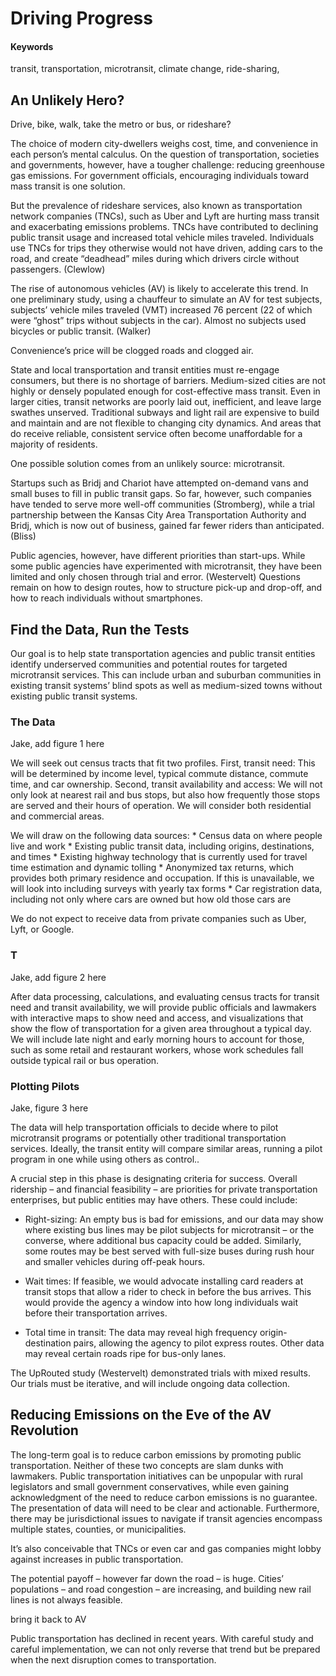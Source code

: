 # Driving Progress {#increasing-public-transit-access}

#### Keywords {-}

transit, transportation, microtransit, climate change, ride-sharing, 

## An Unlikely Hero?

Drive, bike, walk, take the metro or bus, or rideshare?

The choice of modern city-dwellers weighs cost, time, and convenience in each person’s mental calculus. On the question of transportation, societies and governments, however, have a tougher challenge: reducing greenhouse gas emissions. For government officials, encouraging individuals toward mass transit is one solution.

But the prevalence of rideshare services, also known as transportation network companies (TNCs), such as Uber and Lyft are hurting mass transit and exacerbating emissions problems. TNCs have contributed to declining public transit usage and increased total vehicle miles traveled. Individuals use TNCs for trips they otherwise would not have driven, adding cars to the road, and create “deadhead” miles during which drivers circle without passengers. (Clewlow)

The rise of autonomous vehicles (AV) is likely to accelerate this trend. In one preliminary study, using a chauffeur to simulate an AV for test subjects, subjects’ vehicle miles traveled (VMT) increased 76 percent (22 of which were “ghost” trips without subjects in the car). Almost no subjects used bicycles or public transit. (Walker)

Convenience’s price will be clogged roads and clogged air.

State and local transportation and transit entities must re-engage consumers, but there is no shortage of barriers. Medium-sized cities are not highly or densely populated enough for cost-effective mass transit. Even in larger cities, transit networks are poorly laid out, inefficient, and leave large swathes unserved. Traditional subways and light rail are expensive to build and maintain and are not flexible to changing city dynamics. And areas that do receive reliable, consistent service often become unaffordable for a majority of residents.

One possible solution comes from an unlikely source: microtransit. 

Startups such as Bridj and Chariot have attempted on-demand vans and small buses to fill in public transit gaps. So far, however, such companies have tended to serve more well-off communities (Stromberg), while a trial partnership between the Kansas City Area Transportation Authority and Bridj, which is now out of business, gained far fewer riders than anticipated. (Bliss)

Public agencies, however, have different priorities than start-ups. While some public agencies have experimented with microtransit, they have been limited and only chosen through trial and error. (Westervelt) Questions remain on how to design routes, how to structure pick-up and drop-off, and how to reach individuals without smartphones. 

## Find the Data, Run the Tests

Our goal is to help state transportation agencies and public transit entities identify underserved communities and potential routes for targeted microtransit services.  This can include urban and suburban communities in existing transit systems' blind spots as well as medium-sized towns without existing public transit systems.

### The Data

Jake, add figure 1 here

We will seek out census tracts that fit two profiles. First, transit need: This will be determined by income level, typical commute distance, commute time, and car ownership. Second, transit availability and access: We will not only look at nearest rail and bus stops, but also how frequently those stops are served and their hours of operation. We will consider both residential and commercial areas.

We will draw on the following data sources:
* Census data on where people live and work
* Existing public transit data, including origins, destinations, and times
* Existing highway technology that is currently used for travel time estimation and dynamic tolling
* Anonymized tax returns, which provides both primary residence and occupation. If this is unavailable, we will look into including surveys with yearly tax forms
* Car registration data, including not only where cars are owned but how old those cars are 

We do not expect to receive data from private companies such as Uber, Lyft, or Google.

### T

Jake, add figure 2 here

After data processing, calculations, and evaluating census tracts for transit need and transit availability, we will provide public officials and lawmakers with interactive maps to show need and access, and visualizations that show the flow of transportation for a given area throughout a typical day. We will include late night and early morning hours to account for those, such as some retail and restaurant workers, whose work schedules fall outside typical rail or bus operation.

### Plotting Pilots

Jake, figure 3 here

The data will help transportation officials to decide where to pilot microtransit programs or potentially other traditional transportation services. Ideally, the transit entity will compare similar areas, running a pilot program in one while using others as control..

A crucial step in this phase is designating criteria for success. Overall ridership -- and financial feasibility -- are priorities for private transportation enterprises, but public entities may have others. These could include:

* Right-sizing: An empty bus is bad for emissions, and our data may show where existing bus lines may be pilot subjects for microtransit -- or the converse, where additional bus capacity could be added. Similarly, some routes may be best served with full-size buses during rush hour and smaller vehicles during off-peak hours.

* Wait times: If feasible, we would advocate installing card readers at transit stops that allow a rider to check in before the bus arrives. This would provide the agency a window into how long individuals wait before their transportation arrives.

* Total time in transit: The data may reveal high frequency origin-destination pairs, allowing the agency to pilot express routes. Other data may reveal certain roads ripe for bus-only lanes.

The UpRouted study (Westervelt) demonstrated trials with mixed results. Our trials must be iterative, and will include ongoing data collection. 

## Reducing Emissions on the Eve of the AV Revolution

The long-term goal is to reduce carbon emissions by promoting public transportation. Neither of these two concepts are slam dunks with lawmakers. Public transportation initiatives can be unpopular with rural legislators and small government conservatives, while even gaining acknowledgment of the need to reduce carbon emissions is no guarantee. The presentation of data will need to be clear and actionable. Furthermore, there may be jurisdictional issues to navigate if transit agencies encompass multiple states, counties, or municipalities.

It's also conceivable that TNCs or even car and gas companies might lobby against increases in public transportation.

The potential payoff -- however far down the road -- is huge. Cities' populations -- and road congestion -- are increasing, and building new rail lines is not always feasible.

bring it back to AV

Public transportation has declined in recent  years. With careful study and careful implementation, we can not only reverse that trend but be prepared when the next disruption comes to transportation. 


